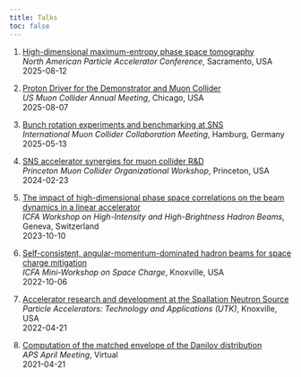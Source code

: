 ```yaml
---
title: Talks
toc: false
---
```


1. [High-dimensional maximum-entropy phase space tomography]() \
*North American Particle Accelerator Conference*, Sacramento, USA \
2025-08-12

1. [Proton Driver for the Demonstrator and Muon Collider](https://indico.uchicago.edu/event/479/contributions/1999) \
*US Muon Collider Annual Meeting*, Chicago, USA \
2025-08-07

1. [Bunch rotation experiments and benchmarking at SNS](https://indico.desy.de/event/45968/contributions/186224/) \
*International Muon Collider Collaboration Meeting*, Hamburg, Germany \
2025-05-13

1. [SNS accelerator synergies for muon collider R&D](https://agenda.hep.wisc.edu/event/2140/contributions/30224/attachments/9569/11827/2024-02-23_sns_synergies.pdf) \
*Princeton Muon Collider Organizational Workshop*, Princeton, USA \
2024-02-23

1. [The impact of high-dimensional phase space correlations on the beam dynamics in a linear accelerator](https://accelconf.web.cern.ch/hb2023/talks/tuc1c2_talk.pdf) \
*ICFA Workshop on High-Intensity and High-Brightness Hadron Beams*, Geneva, Switzerland \
2023-10-10

1. [Self-consistent, angular-momentum-dominated hadron beams for space charge mitigation](https://conference.sns.gov/event/335/contributions/528/attachments/892/8194/2022-10-26_Hoover_space_charge_workshop.pdf) \
*ICFA Mini-Workshop on Space Charge*, Knoxville, USA \
2022-10-06

1. [Accelerator research and development at the Spallation Neutron Source]() \
*Particle Accelerators: Technology and Applications (UTK)*, Knoxville, USA \
2022-04-21

1. [Computation of the matched envelope of the Danilov distribution]() \
*APS April Meeting*, Virtual \
2021-04-21
